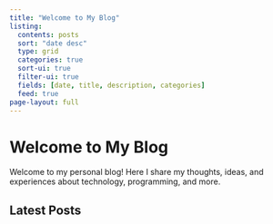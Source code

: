 ```yaml
---
title: "Welcome to My Blog"
listing:
  contents: posts
  sort: "date desc"
  type: grid
  categories: true
  sort-ui: true
  filter-ui: true
  fields: [date, title, description, categories]
  feed: true
page-layout: full
---
```


# Welcome to My Blog

Welcome to my personal blog! Here I share my thoughts, ideas, and experiences about technology, programming, and more.

## Latest Posts

:::{#posts}
::: 